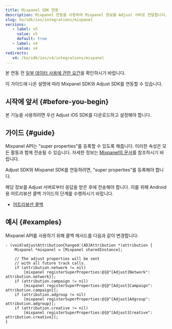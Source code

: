 ```yaml
---
title: Mixpanel SDK 연동
description: Mixpanel 연동을 사용하여 Mixpanel 정보를 Adjust 서버로 전달합니다.
slug: ko/sdk/ios/integrations/mixpanel
versions:
   - label: v5
     value: v5
     default: true
   - label: v4
     value: v4
redirects:
   v4: /ko/sdk/ios/v4/integrations/mixpanel
---
```


본 연동 전 [일부 데이터 사용에 관한 요건](https://github.com/adjust/sdks/blob/master/doc/attribution-data.md)을 확인하시기 바랍니다.

이 가이드에 나온 설명에 따라 Mixpanel SDK와 Adjust SDK를 연동할 수 있습니다.

## 시작에 앞서 {#before-you-begin}

본 기능을 사용하려면 우선 Adjust iOS SDK를 다운로드하고 설정해야 합니다.

## 가이드 {#guide}

Mixpanel API는 "super properties"를 등록할 수 있도록 해줍니다. 이러한 속성은 모든 활동과 함께 전송될 수 있습니다. 자세한 정보는 [Mixpanel의 문서](https://docs.mixpanel.com/docs/tracking/reference/ios#super-properties)를 참조하시기 바랍니다.

Adjust SDK와 Mixpanel SDK를 연동하려면, "super properties"를 등록해야 합니다.

해당 정보를 Adjust 서버로부터 응답을 받은 후에 전송해야 합니다. 이를 위해 Android용 어트리뷰션 콜백 가이드의 단계를 수행하시기 바랍니다.

-  [어트리뷰션 콜백](https://help.adjust.com/ko/article/attribution-callbacks-ios-sdk)

## 예시 {#examples}

Mixpanel API를 사용하기 위해 콜백 메서드를 다음과 같이 변경합니다:

```objc
- (void)adjustAttributionChanged:(ADJAttribution *)attribution {
    Mixpanel *mixpanel = [Mixpanel sharedInstance];

    // The adjust properties will be sent
    // with all future track calls.
    if (attribution.network != nil)
        [mixpanel registerSuperProperties:@{@"[Adjust]Network":  attribution.network}];
    if (attribution.campaign != nil)
        [mixpanel registerSuperProperties:@{@"[Adjust]Campaign": attribution.campaign}];
    if (attribution.adgroup != nil)
        [mixpanel registerSuperProperties:@{@"[Adjust]Adgroup":  attribution.adgroup}];
    if (attribution.creative != nil)
        [mixpanel registerSuperProperties:@{@"[Adjust]Creative": attribution.creative}];
}
```
